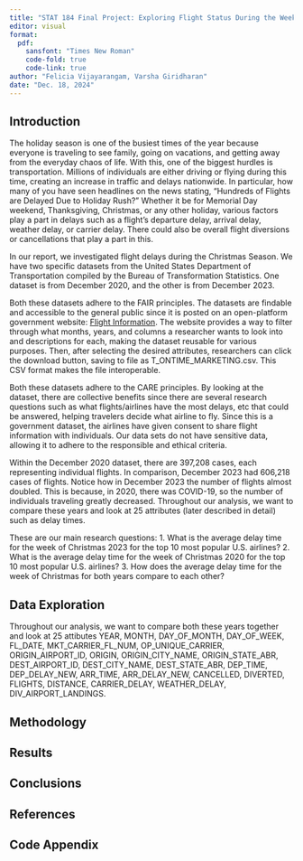 ```yaml
---
title: "STAT 184 Final Project: Exploring Flight Status During the Week of Christmas"
editor: visual 
format: 
  pdf: 
    sansfont: "Times New Roman"
    code-fold: true
    code-link: true
author: "Felicia Vijayarangam, Varsha Giridharan"
date: "Dec. 18, 2024"
---
```


## Introduction
The holiday season is one of the busiest times of the year because everyone is traveling to see family, going on vacations, and getting away from the everyday chaos of life. With this, one of the biggest hurdles is transportation. Millions of individuals are either driving or flying during this time, creating an increase in traffic and delays nationwide. In particular, how many of you have seen headlines on the news stating, "Hundreds of Flights are Delayed Due to Holiday Rush?" Whether it be for Memorial Day weekend, Thanksgiving, Christmas, or any other holiday, various factors play a part in delays such as a flight's departure delay, arrival delay, weather delay, or carrier delay. There could also be overall flight diversions or cancellations that play a part in this. 

In our report, we investigated flight delays during the Christmas Season. We have two specific datasets from the United States Department of Transportation compiled by the Bureau of Transformation Statistics. One dataset is from December 2020, and the other is from December 2023. 

Both these datasets adhere to the FAIR principles. The datasets are findable and accessible to the general public since it is posted on an open-platform government website: [Flight Information](https://www.transtats.bts.gov/DL_SelectFields.aspx?gnoyr_VQ=FGK&QO_fu146_anzr=b0-gvzr). The website provides a way to filter through what months, years, and columns a researcher wants to look into and descriptions for each, making the dataset reusable for various purposes. Then, after selecting the desired attributes, researchers can click the download button, saving to file as T_ONTIME_MARKETING.csv. This CSV format makes the file interoperable. 

Both these datasets adhere to the CARE principles. By looking at the dataset, there are collective benefits since there are several research questions such as what flights/airlines have the most delays, etc that could be answered, helping travelers decide what airline to fly. Since this is a government dataset, the airlines have given consent to share flight information with individuals. Our data sets do not have sensitive data, allowing it to adhere to the responsible and ethical criteria.

Within the December 2020 dataset, there are 397,208  cases, each representing individual flights. In comparison, December 2023 had 606,218 cases of flights. Notice how in December 2023 the number of flights almost doubled. This is because, in 2020, there was COVID-19, so the number of individuals traveling greatly decreased. Throughout our analysis, we want to compare these years and look at 25 attributes (later described in detail) such as delay times. 

These are our main research questions:
1. What is the average delay time for the week of Christmas 2023 for the top 10 most popular U.S. airlines?
2. What is the average delay time for the week of  Christmas 2020 for the top 10 most popular U.S. airlines?
3. How does the average delay time for the week of Christmas for both years compare to each other? 

## Data Exploration
Throughout our analysis, we want to compare both these years together and look at 25 attibutes YEAR, MONTH, DAY_OF_MONTH, DAY_OF_WEEK, FL_DATE, MKT_CARRIER_FL_NUM, OP_UNIQUE_CARRIER, ORIGIN_AIRPORT_ID, ORIGIN, ORIGIN_CITY_NAME, ORIGIN_STATE_ABR, DEST_AIRPORT_ID, DEST_CITY_NAME, DEST_STATE_ABR, DEP_TIME, DEP_DELAY_NEW, ARR_TIME, ARR_DELAY_NEW, CANCELLED, DIVERTED, FLIGHTS, DISTANCE, CARRIER_DELAY, WEATHER_DELAY, DIV_AIRPORT_LANDINGS. 

## Methodology 

## Results

## Conclusions

## References

## Code Appendix

```r

```
